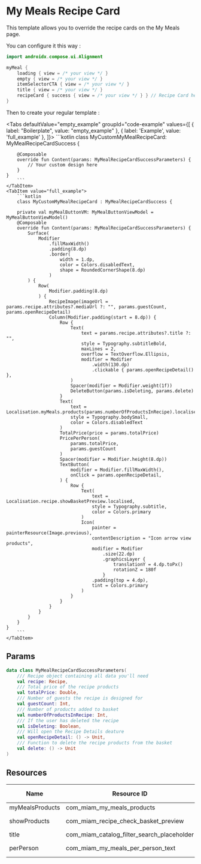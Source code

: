 
# My Meals Recipe Card

This template allows you to override the recipe cards on the My Meals page.

You can configure it this way :

```kotlin
import androidx.compose.ui.Alignment

myMeal {
    loading { view = /* your view */ }
    empty { view = /* your view */ }
    itemSelectorCTA { view = /* your view */ }
    title { view = /* your view */ }
    recipeCard { success { view = /* your view */ } } // Recipe Card here
}
```

Then to create your regular template :

<Tabs defaultValue="empty_example" groupId="code-example"
      values={[
          { label: "Boilerplate", value: "empty_example" },
          { label: 'Example', value: 'full_example' },
      ]}>
    <TabItem value="empty_example">
        ```kotlin
        class MyCustomMyMealRecipeCard: MyMealRecipeCardSuccess {

        @Composable
        override fun Content(params: MyMealRecipeCardSuccessParameters) {
            // Your custom design here
        }
    }
        ```
    </TabItem>
    <TabItem value="full_example">
        ```kotlin
        class MyCustomMyMealRecipeCard : MyMealRecipeCardSuccess {

        private val myMealButtonVM: MyMealButtonViewModel = MyMealButtonViewModel()
        @Composable
        override fun Content(params: MyMealRecipeCardSuccessParameters) {
            Surface(
                Modifier
                    .fillMaxWidth()
                    .padding(8.dp)
                    .border(
                        width = 1.dp,
                        color = Colors.disabledText,
                        shape = RoundedCornerShape(8.dp)
                    )
            ) {
                Row(
                    Modifier.padding(8.dp)
                ) {
                    RecipeImage(imageUrl = params.recipe.attributes?.mediaUrl ?: "", params.guestCount, params.openRecipeDetail)
                    Column(Modifier.padding(start = 8.dp)) {
                        Row {
                            Text(
                                text = params.recipe.attributes?.title ?: "",
                                style = Typography.subtitleBold,
                                maxLines = 2,
                                overflow = TextOverflow.Ellipsis,
                                modifier = Modifier
                                    .width(130.dp)
                                    .clickable { params.openRecipeDetail() },
                            )
                            Spacer(modifier = Modifier.weight(1f))
                            DeleteButton(params.isDeleting, params.delete)
                        }
                        Text(
                            text = Localisation.myMeals.products(params.numberOfProductsInRecipe).localised,
                            style = Typography.bodySmall,
                            color = Colors.disabledText
                        )
                        TotalPrice(price = params.totalPrice)
                        PricePerPerson(
                            params.totalPrice,
                            params.guestCount
                        )
                        Spacer(modifier = Modifier.height(8.dp))
                        TextButton(
                            modifier = Modifier.fillMaxWidth(),
                            onClick = params.openRecipeDetail,
                        ) {
                            Row {
                                Text(
                                    text = Localisation.recipe.showBasketPreview.localised,
                                    style = Typography.subtitle,
                                    color = Colors.primary
                                )
                                Icon(
                                    painter = painterResource(Image.previous),
                                    contentDescription = "Icon arrow view products",
                                    modifier = Modifier
                                        .size(22.dp)
                                        .graphicsLayer {
                                            translationY = 4.dp.toPx()
                                            rotationZ = 180f
                                        }
                                    .padding(top = 4.dp),
                                    tint = Colors.primary
                                )
                            }
                        }
                    }
                }
            }
        }
    }
        ```
    </TabItem>
</Tabs>

## Params

```kotlin
data class MyMealRecipeCardSuccessParameters(
    /// Recipe object containing all data you'll need
    val recipe: Recipe,
    /// Total price of the recipe products
    val totalPrice: Double,
    /// Number of guests the recipe is designed for
    val guestCount: Int,
    /// Number of products added to basket
    val numberOfProductsInRecipe: Int,
    /// If the user has deleted the recipe
    val isDeleting: Boolean,
    /// Will open the Recipe Details deature
    val openRecipeDetail: () -> Unit,
    /// Function to delete the recipe products from the basket
    val delete: () -> Unit
)
```

## Resources


| Name | Resource ID | Value Fr | Value Eng |
| - | - | - | - |
| myMealsProducts | com_miam_my_meals_products | produits | products |
| showProducts | com_miam_recipe_check_basket_preview | Voir les produits | Show products |
| title | com_miam_catalog_filter_search_placeholder | Rechercher | Search |
| perPerson | com_miam_my_meals_per_person_text | soit %s/pers. | that\'s %s/pers. |